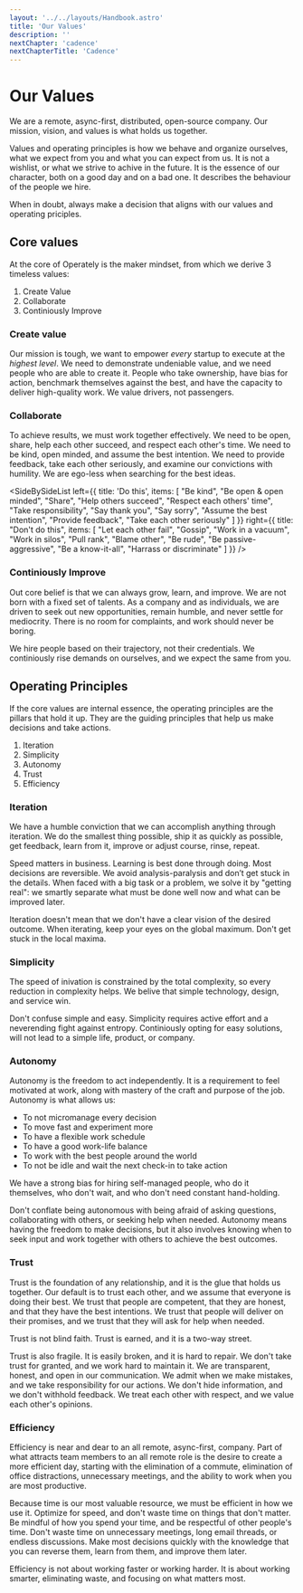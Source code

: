 ```yaml
---
layout: '../../layouts/Handbook.astro'
title: 'Our Values'
description: ''
nextChapter: 'cadence'
nextChapterTitle: 'Cadence'
---
```



# Our Values

We are a remote, async-first, distributed, open-source company. Our mission,
vision, and values is what holds us together.

Values and operating principles is how we behave and organize ourselves, what
we expect from you and what you can expect from us. It is not a wishlist, or
what we strive to achive in the future. It is the essence of our character, 
both on a good day and on a bad one. It describes the behaviour of the people 
we hire.

When in doubt, always make a decision that aligns with our values and operating
priciples.

## Core values

At the core of Operately is the maker mindset, from which we derive 3 timeless values:

1. Create Value
2. Collaborate
3. Continiously Improve

### Create value

Our mission is tough, we want to empower _every_ startup to execute at the 
_highest level_. We need to demonstrate undeniable value, and we need people who
are able to create it. People who take ownership, have bias for action, benchmark
themselves against the best, and have the capacity to deliver high-quality work.
We value drivers, not passengers.

### Collaborate

To achieve results, we must work together effectively. We need to be open, share,
help each other succeed, and respect each other's time. We need to be kind, open
minded, and assume the best intention. We need to provide feedback, take each other
seriously, and examine our convictions with humility. We are ego-less when searching
for the best ideas.

<SideBySideList 
  left={{
    title: 'Do this',
    items: [
      "Be kind",
      "Be open & open minded",
      "Share",
      "Help others succeed",
      "Respect each others' time",
      "Take responsibility",
      "Say thank you",
      "Say sorry",
      "Assume the best intention",
      "Provide feedback",
      "Take each other seriously"
    ]
  }} 
  right={{
    title: "Don't do this",
    items: [
      "Let each other fail",
      "Gossip",
      "Work in a vacuum",
      "Work in silos",
      "Pull rank",
      "Blame other",
      "Be rude",
      "Be passive-aggressive",
      "Be a know-it-all",
      "Harrass or discriminate"
    ]
  }}
/>

### Continiously Improve

Out core belief is that we can always grow, learn, and improve. We are not born with
a fixed set of talents. As a company and as individuals, we are driven to seek out 
new opportunities, remain humble, and never settle for mediocrity. There is no room
for complaints, and work should never be boring.

We hire people based on their trajectory, not their credentials. 
We continiously rise demands on ourselves, and we expect the same from you.

## Operating Principles

If the core values are internal essence, the operating principles are the pillars 
that hold it up. They are the guiding principles that help us make decisions and 
take actions.

1. Iteration
2. Simplicity
3. Autonomy
4. Trust
5. Efficiency

### Iteration

We have a humble conviction that we can accomplish anything through iteration.
We do the smallest thing possible, ship it as quickly as possible, get feedback,
learn from it, improve or adjust course, rinse, repeat. 

Speed matters in business. Learning is best done through doing. Most decisions 
are reversible. We avoid analysis-paralysis and don’t get stuck in the details. 
When faced with a big task or a problem, we solve it by "getting real": we smartly
separate what must be done well now and what can be improved later.

Iteration doesn't mean that we don't have a clear vision of the desired outcome.
When iterating, keep your eyes on the global maximum. Don't get stuck in the local
maxima.

### Simplicity

The speed of inivation is constrained by the total complexity, so every reduction in 
complexity helps. We belive that simple technology, design, and service win.

Don't confuse simple and easy. Simplicity requires active effort and a neverending fight
against entropy. Continiously opting for easy solutions, will not lead to a simple life,
product, or company.

### Autonomy

Autonomy is the freedom to act independently. It is a requirement to feel motivated at work,
along with mastery of the craft and purpose of the job. Autonomy is what allows us:

- To not micromanage every decision
- To move fast and experiment more
- To have a flexible work schedule
- To have a good work-life balance
- To work with the best people around the world
- To not be idle and wait the next check-in to take action

We have a strong bias for hiring self-managed people, who do it themselves, who don't wait,
and who don't need constant hand-holding.

Don't conflate being autonomous with being afraid of asking questions, collaborating with
others, or seeking help when needed. Autonomy means having the freedom to make decisions, but 
it also involves knowing when to seek input and work together with others to achieve the best 
outcomes.

### Trust

Trust is the foundation of any relationship, and it is the glue that holds us together. Our
default is to trust each other, and we assume that everyone is doing their best. We trust that
people are competent, that they are honest, and that they have the best intentions. We trust
that people will deliver on their promises, and we trust that they will ask for help when needed.

Trust is not blind faith. Trust is earned, and it is a two-way street. 

Trust is also fragile. It is easily broken, and it is hard to repair. We don't take trust for granted, 
and we work hard to maintain it. We are transparent, honest, and open in our communication. We 
admit when we make mistakes, and we take responsibility for our actions. We don't hide information, 
and we don't withhold feedback. We treat each other with respect, and we value each other's 
opinions.

### Efficiency

Efficiency is near and dear to an all remote, async-first, company. Part of what attracts team
members to an all remote role is the desire to create a more efficient day, starting with the
elimination of a commute, elimination of office distractions, unnecessary meetings, and the ability
to work when you are most productive.

Because time is our most valuable resource, we must be efficient in how we use it. Optimize for
speed, and don't waste time on things that don't matter. Be mindful of how you spend your time,
and be respectful of other people's time. Don't waste time on unnecessary meetings, long email
threads, or endless discussions. Make most decisions quickly with the knowledge that you can
reverse them, learn from them, and improve them later.

Efficiency is not about working faster or working harder. It is about working smarter, 
eliminating waste, and focusing on what matters most.

